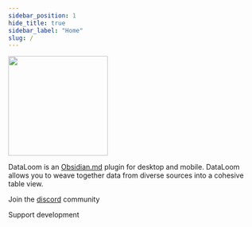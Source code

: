 ```yaml
---
sidebar_position: 1
hide_title: true
sidebar_label: "Home"
slug: /
---
```



<img src={coverURL} height="200" />

<Badges />

DataLoom is an [Obsidian.md](https://obsidian.md/) plugin for desktop and mobile. DataLoom allows you to weave together data from diverse sources into a cohesive table view.

Join the [discord](https://discord.gg/QaFbepMdN4) community

Support development

<GitHubSponsor />
<div style={{ marginTop: "5px" }} />
<BuyMeACoffee />

